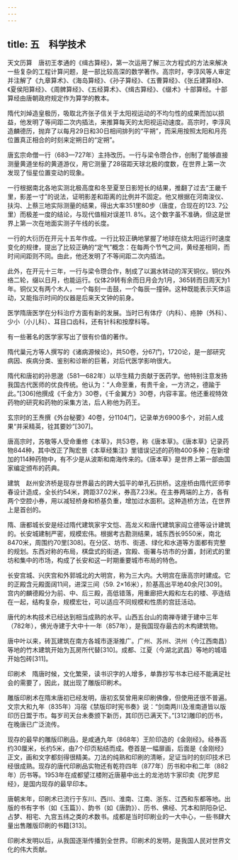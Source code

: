 ```yaml
---
---
---
```

title: 五　科学技术
---




天文历算　唐初王孝通的《缉古算经》，第一次运用了解三次方程式的方法来解决一些复杂的工程计算问题，是一部比较高深的数学著作。高宗时，李淳风等人审定并注解了《九章算术》、《海岛算经》、《孙子算经》、《五曹算经》、《张丘建算经》、《夏侯阳算经》、《周髀算经》、《五经算术》、《缉古算经》、《缀术》十部算经。十部算经由唐朝政府规定作为算学的教本。

隋代刘焯造皇极历，吸取北齐张子信关于太阳视运动的不均匀性的成果而加以损益，他发明了等间距二次内插法，来推算每天的太阳视运动速度。高宗时，李淳风造麟德历，抛弃了以每月29日和30日相间排列的“平朔”，而采用按照太阳和月亮位置真正相合的时刻来定朔日的“定朔”。

唐玄宗命僧一行（683—727年）主持改历。一行与梁令瓒合作，创制了能够直接测量黄道坐标的黄道游仪，用它测量了28宿距天球北极的度数，在世界上第一次发现了恒星位置变动的现象。

一行根据南北各地实测北极高度和冬至夏至日影短长的结果，推翻了过去“王畿千里，影差一寸”的说法，证明影差和距离的比例并不固定。他又根据在河南浚仪、扶沟、上蔡三地实际测量的结果，得出大率351里80步（唐度，合现在的123. 7公里）而极差一度的结论，与现代值相对误差11. 8%。这个数字虽不准确，但这是世界上第一次在地面实测子午线的长度。

一行的大衍历在开元十五年作成。一行比较正确地掌握了地球在绕太阳运行时速度变化的规律，提出了比较正确的“定气”概念：在每两个节气之间，黄经差相同，而时间间距则不同。由此，他还发明了不等间距二次内插法。

此外，在开元十三年，一行与梁令瓒合作，制成了以漏水转动的浑天铜仪。铜仪外络二轮，缀以日月，也能运行。仪体29转有余而日月会为1月，365转而日周天为1年。铜仪又有两个木人，一个每刻一击鼓，一个每辰一撞钟。这种既能表示天体运动，又能指示时间的仪器是后来天文钟的前身。

医学隋唐医学在分科治疗方面有新的发展。当时已有体疗（内科）、疮肿（外科）、少小（小儿科）、耳目口齿科，还有针科和按摩科等。

有一些著名的医学家写出了很有价值的著作。

隋代巢元方等人撰写的《诸病源候论》，共50卷，分67门，1720论，是一部研究病因、疾病分类、鉴别和诊断的巨著，对后代医学影响很大。

隋代和唐初的孙思邈（581—682年）以毕生精力贡献于医药学。他特别注意发扬我国古代医师的优良传统。他认为：“人命至重，有贵千金，一方济之，德踰于此。”[306]他撰成《千金方》30卷，《千金翼方》30卷，内容丰富。他还重视特效药物的研究和药物的采集方法，后人称他为药王。

玄宗时的王焘撰《外台秘要》40卷，分1104门，记录单方6900多个，对前人成果“并采精英，铨其要妙”[307]。

唐高宗时，苏敬等人受命重修《本草》，共53卷，称《唐本草》。《唐本草》记录药物844种，其中改正了陶宏景《本草经集注》里错误记述的药物400多种；在新增加的114种药物中，有不少是从波斯和南海传来的。《唐本草》是世界上第一部由国家编定颁布的药典。

建筑　赵州安济桥是现存世界最古的跨大弧平的单孔石拱桥。这座桥由隋代匠师李春设计造成，全长约54米，跨距37.02米，券高7.23米。在主券两端的上方，各有两个空腔小券，用以减轻桥身和桥基负重，增加过水面积。这种造桥方法，在世界上是首创的。

隋、唐都城长安是经过隋代建筑家宇文恺、高龙义和唐代建筑家阎立德等设计建筑的。长安城建制严密，规模宏伟。根据考古勘测结果，城东西长9550米，南北8470米，周围约70里[308]。在分区、坊市、街道、绿化和水道等方面都有完整的规划。东西对称的布局，棋盘式的街道，宫殿、衙署与坊市的分置，封闭式的里坊和集中的市场，构成了长安和这一时期重要城市布局的特色。

长安宫城、兴庆宫和外郭城北的大明宫，称为三大内。大明宫在唐高宗时建成。它的正殿含元殿面阔11间，进深三间（59. 2×16米），阶基高出平地40余尺[309]。宫内的麟德殿分为前、中、后三殿，高低错落，用重廊把大殿和左右的楼、亭连结在一起，结构复杂，规模宏壮，可以适应不同规模和性质的宫廷活动。

唐代的木构技术已经达到相当成熟的水平。山西五台山的南禅寺建于建中三年（782年），佛光寺建于大中十一年（857年），是我国现存最古的木构建筑物。

唐中叶以来，砖瓦建筑在南方各城市逐渐推广。广州、苏州、洪州（今江西南昌）等地的竹木建筑开始为瓦房所代替[310]。成都、江夏（今湖北武昌）等地的城墙开始包砖[311]。

印刷术　隋唐时候，文化繁荣，读书识字的人增多，单靠抄写书本已经不能满足社会的需要了，因此，就出现了雕版印刷术。

雕版印刷术在隋末唐初已经发明，唐初玄奘曾用来印刷佛像，但使用还很不普遍。文宗大和九年（835年）冯宿《禁版印时宪书奏》说：“剑南两川及淮南道皆以版印历日鬻于市。每岁司天台未奏颁下新历，其印历已满天下。”[312]雕印的历书，在晚唐已广泛流传。

现存的最早的雕版印刷品，是咸通九年（868年）王阶印造的《金刚经》。经券高约30厘米，长约5米，由7个印页粘结而成。卷首是一幅扉画，后面是《金刚经》正文，画和文字都刻得很精美。刀法的纯熟和印刷的清晰，足证当时的刻印技术已经很成熟。现存的唐代印刷品实物还有乾符四年（877年）历书和中和二年（882年）历书等。1953年在成都望江楼附近唐墓中出土的龙池坊卞家印卖《陀罗尼经》，是国内现存的最早印本。

唐朝末年，印刷术已流行于东川、西川、淮南、江南、浙东、江西和东都等地。出版的书有字书（如《玉篇》）、韵书（如《唐韵》）、历书、佛经、咒本和阴阳杂记、占梦、相宅、九宫五纬之类的术数书。成都是当时印刷业的一大中心，一些书肆大量出售雕版印刷的书籍[313]。

印刷术发明以后，从我国逐渐传播到全世界。印刷术的发明，是我国人民对世界文化的伟大贡献。